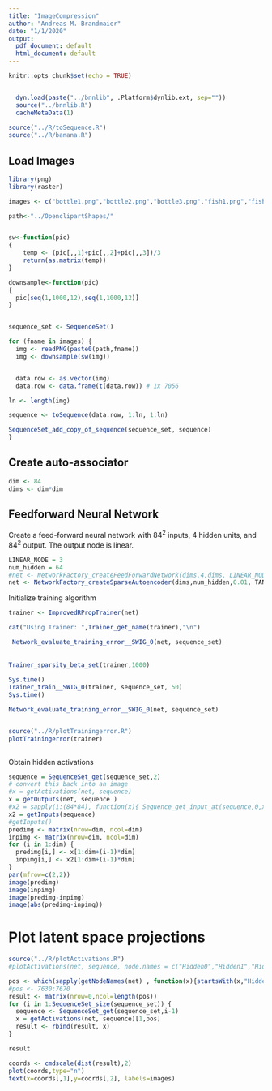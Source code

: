 ```yaml
---
title: "ImageCompression"
author: "Andreas M. Brandmaier"
date: "1/1/2020"
output:
  pdf_document: default
  html_document: default
---
```


```r
knitr::opts_chunk$set(echo = TRUE)


  dyn.load(paste("../bnnlib", .Platform$dynlib.ext, sep=""))
  source("../bnnlib.R")
  cacheMetaData(1)
  
source("../R/toSequence.R")
source("../R/banana.R")
```

## Load Images

```r
library(png)
library(raster)

images <- c("bottle1.png","bottle2.png","bottle3.png","fish1.png","fish2.png","fish3.png")

path<-"../OpenclipartShapes/"


sw<-function(pic)
{
	temp <- (pic[,,1]+pic[,,2]+pic[,,3])/3
	return(as.matrix(temp))
}

downsample<-function(pic)
{
  pic[seq(1,1000,12),seq(1,1000,12)]
}


sequence_set <- SequenceSet()

for (fname in images) {
  img <- readPNG(paste0(path,fname))
  img <- downsample(sw(img))


  data.row <- as.vector(img)
  data.row <- data.frame(t(data.row)) # 1x 7056

ln <- length(img)

sequence <- toSequence(data.row, 1:ln, 1:ln)

SequenceSet_add_copy_of_sequence(sequence_set, sequence)
}
```

## Create auto-associator

```r
dim <- 84
dims <- dim*dim
```

## Feedforward Neural Network

Create a feed-forward neural network with $84^2$ inputs, 4 hidden units, and $84^2$ output. The output node is linear.

```r
LINEAR_NODE = 3
num_hidden = 64
#net <- NetworkFactory_createFeedForwardNetwork(dims,4,dims, LINEAR_NODE)
net <- NetworkFactory_createSparseAutoencoder(dims,num_hidden,0.01, TANH_NODE, TANH_NODE)
```


Initialize training algorithm

```r
trainer <- ImprovedRPropTrainer(net)

cat("Using Trainer: ",Trainer_get_name(trainer),"\n")

 Network_evaluate_training_error__SWIG_0(net, sequence_set)
 
 
Trainer_sparsity_beta_set(trainer,1000)
 
Sys.time()
Trainer_train__SWIG_0(trainer, sequence_set, 50)
Sys.time()

Network_evaluate_training_error__SWIG_0(net, sequence_set)


source("../R/plotTrainingerror.R")
plotTrainingerror(trainer)
 
```

Obtain hidden activations

```r
sequence = SequenceSet_get(sequence_set,2)
# convert this back into an image
#x = getActivations(net, sequence)
x = getOutputs(net, sequence )
#x2 = sapply(1:(84*84), function(x){ Sequence_get_input_at(sequence,0,x-1)})
x2 = getInputs(sequence)
#getInputs()
predimg <- matrix(nrow=dim, ncol=dim)
inpimg <- matrix(nrow=dim, ncol=dim)
for (i in 1:dim) {
  predimg[i,] <- x[1:dim+(i-1)*dim]
  inpimg[i,] <- x2[1:dim+(i-1)*dim]
}
par(mfrow=c(2,2))
image(predimg)
image(inpimg)
image(predimg-inpimg)
image(abs(predimg-inpimg))
```

# Plot latent space projections

```r
source("../R/plotActivations.R")
#plotActivations(net, sequence, node.names = c("Hidden0","Hidden1","Hidden2","Hidden3"))

pos <- which(sapply(getNodeNames(net) , function(x){startsWith(x,"Hidden")}))
#pos <- 7630:7670
result <- matrix(nrow=0,ncol=length(pos))
for (i in 1:SequenceSet_size(sequence_set)) {
  sequence <- SequenceSet_get(sequence_set,i-1)
  x = getActivations(net, sequence)[1,pos]
  result <- rbind(result, x)
}

result

coords <- cmdscale(dist(result),2)
plot(coords,type="n")
text(x=coords[,1],y=coords[,2], labels=images)

```